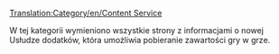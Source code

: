 [[Translation:Category/en/Content Service]]


W tej kategorii wymieniono wszystkie strony z informacjami o nowej Usłudze dodatków, która umożliwia pobieranie zawartości gry w grze.